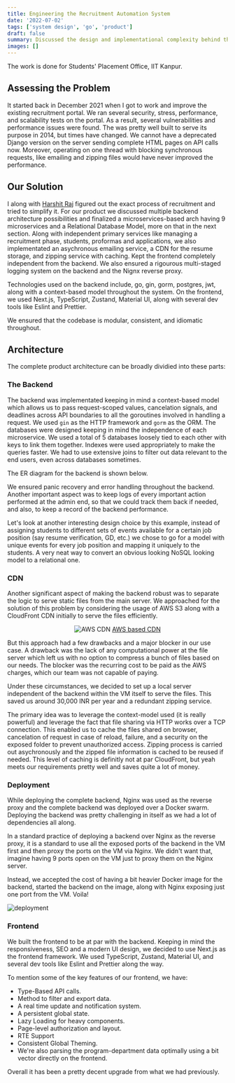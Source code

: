 ```yaml
---
title: Engineering the Recruitment Automation System
date: '2022-07-02'
tags: ['system design', 'go', 'product']
draft: false
summary: Discussed the design and implementational complexity behind the new Recruitment Automation System.
images: []
---
```


The work is done for Students' Placement Office, IIT Kanpur.

## Assessing the Problem
It started back in December 2021 when I got to work and improve the existing recruitment portal. We ran several security, stress, performance, and scalability tests on the portal. As a result, several vulnerabilities and performance issues were found. The was pretty well built to serve its purpose in 2014, but times have changed. We cannot have a deprecated Django version on the server sending complete HTML pages on API calls now. Moreover, operating on one thread with blocking synchronous requests, like emailing and zipping files would have never improved the performance.

## Our Solution
I along with [Harshit Raj](https://1-harshit.github.io/) figured out the exact process of recruitment and tried to simplify it. For our product we discussed multiple backend architecture possibilities and finalized a microservices-based arch having 9 microservices and a Relational Database Model, more on that in the next section. Along with independent primary services like managing a recruitment phase, students, proformas and applications, we also implementated an asychronous emailing service, a CDN for the resume storage, and zipping service with caching. Kept the frontend completely independent from the backend. We also ensured a rigourous multi-staged logging system on the backend and the Nignx reverse proxy.

Technologies used on the backend include, go, gin, gorm, postgres, jwt, along with a context-based model throughout the system. On the frontend, we used Next.js, TypeScript, Zustand, Material UI, along with several dev tools like Eslint and Prettier.

We ensured that the codebase is modular, consistent, and idiomatic throughout.

## Architecture
The complete product architecture can be broadly dividied into these parts:

### The Backend 
The backend was implementated keeping in mind a context-based model which allows us to pass request-scoped values, cancelation signals, and deadlines across API boundaries to all the goroutines involved in handling a request. We used `gin` as the HTTP framework and `gorm` as the ORM. The databases were designed keeping in mind the independence of each microservice. We used a total of 5 databases loosely tied to each other with keys to link them together. Indexes were used appropriately to make the queries faster. We had to use extensive joins to filter out data relevant to the end users, even across databases sometimes. 

The ER diagram for the backend is shown below.


We ensured panic recovery and error handling throughout the backend. Another important aspect was to keep logs of every important action performed at the admin end, so that we could track them back if needed, and also, to keep a record of the backend performance.

Let's look at another interesting design choice by this example, instead of assigning students to different sets of events available for a certain job position (say resume verification, GD, etc.) we chose to go for a model with unique events for every job position and mapping it uniquely to the students. A very neat way to convert an obvious looking NoSQL looking model to a relational one.


### CDN 
Another significant aspect of making the backend robust was to separate the logic to serve static files from the main server. We approached for the solution of this problem by considering the usage of AWS S3 along with a CloudFront CDN initially to serve the files efficiently.
<center>
<img alt="AWS CDN" src="https://d2908q01vomqb2.cloudfront.net/5b384ce32d8cdef02bc3a139d4cac0a22bb029e8/2018/06/27/4-v-2.png"/>
<span><u>AWS based CDN</u></span>
</center>

But this approach had a few drawbacks and a major blocker in our use case. A drawback was the lack of any computational power at the file server which left us with no option to compress a bunch of files based on our needs. The blocker was the recurring cost to be paid as the AWS charges, which our team was not capable of paying.

Under these circumstances, we decided to set up a local server independent of the backend within the VM itself to serve the files. This saved us around 30,000 INR per year and a redundant zipping service. 

The primary idea was to leverage the context-model used (it is really powerful) and leverage the fact that file sharing via HTTP works over a TCP connection. This enabled us to cache the files shared on browser, cancelation of request in case of reload, failure, and a security on the exposed folder to prevent unauthorized access. Zipping process is carried out asychronously and the zipped file information is cached to be reused if needed. This level of caching is definitly not at par CloudFront, but yeah meets our requirements pretty well and saves quite a lot of money.  

### Deployment

While deploying the complete backend, Nginx was used as the reverse proxy and the complete backend was deployed over a Docker swarm. Deploying the backend was pretty challenging in itself as we had a lot of dependencies all along. 

In a standard practice of deploying a backend over Nginx as the reverse proxy, it is a standard to use all the exposed ports of the backend in the VM first and then proxy the ports on the VM via Nginx. We didn't want that, imagine having 9 ports open on the VM just to proxy them on the Nginx server. 

Instead, we accepted the cost of having a bit heavier Docker image for the backend, started the backend on the image, along with Nginx exposing just one port from the VM. Voila!

![deployment](/static/images/deployment.png)

### Frontend

We built the frontend to be at par with the backend. Keeping in mind the responsiveness, SEO and a modern UI design, we decided to use Next.js as the frontend framework. We used TypeScript, Zustand, Material UI, and several dev tools like Eslint and Prettier along the way. 

To mention some of the key features of our frontend, we have:
- Type-Based API calls.
- Method to filter and export data.
- A real time update and notification system.
- A persistent global state.
- Lazy Loading for heavy components.
- Page-level authorization and layout.
- RTE Support
- Consistent Global Theming.
- We're also parsing the program-department data optimally using a bit vector directly on the frontend.

Overall it has been a pretty decent upgrade from what we had previously.
